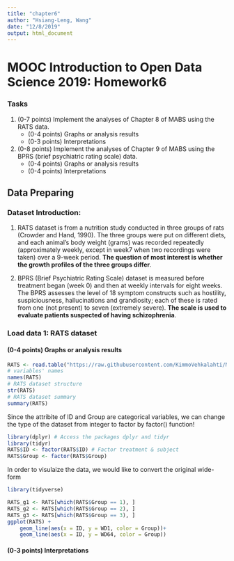 ```yaml
---
title: "chapter6"
author: "Hsiang-Leng, Wang"
date: "12/8/2019"
output: html_document
---
```

# MOOC Introduction to Open Data Science 2019: Homework6

### Tasks

1. (0-7 points) Implement the analyses of Chapter 8 of MABS using the RATS data.
    - (0-4 points) Graphs or analysis results
    - (0-3 points) Interpretations
2. (0-8 points) Implement the analyses of Chapter 9 of MABS using the BPRS (brief psychiatric rating scale) data.
    - (0-4 points) Graphs or analysis results
    - (0-4 points) Interpretations

## Data Preparing

### Dataset Introduction:
1. RATS dataset is from a nutrition study conducted in three groups of rats (Crowder and Hand, 1990). The three groups were put on different diets, and each animal’s body weight (grams) was recorded repeatedly (approximately weekly, except in week7 when two recordings were taken) over a 9-week period. **The question of most interest is whether the growth profiles of the three groups differ**.

2. BPRS (Brief Psychiatric Rating Scale) dataset is measured before treatment began (week 0) and then at weekly intervals for eight weeks. The BPRS assesses the level of 18 symptom constructs such as hostility, suspiciousness, hallucinations and grandiosity; each of these is rated from one (not present) to seven (extremely severe). **The scale is used to evaluate patients suspected of having schizophrenia**.

### Load data 1: RATS dataset
#### (0-4 points) Graphs or analysis results
```r
RATS <- read.table("https://raw.githubusercontent.com/KimmoVehkalahti/MABS/master/Examples/data/rats.txt", header = T)
# variables' names
names(RATS)
# RATS dataset structure
str(RATS)
# RATS dataset summary
summary(RATS)
```
Since the attribite of ID and Group are categorical variables, we can change the type of the dataset from integer to factor by factor() function!
```r
library(dplyr) # Access the packages dplyr and tidyr
library(tidyr)
RATS$ID <- factor(RATS$ID) # Factor treatment & subject
RATS$Group <- factor(RATS$Group)
```

In order to visulaize the data, we would like to convert the original wide-form
```r
library(tidyverse)

RATS_g1 <- RATS[which(RATS$Group == 1), ]
RATS_g2 <- RATS[which(RATS$Group == 2), ]
RATS_g3 <- RATS[which(RATS$Group == 3), ]
ggplot(RATS) +
    geom_line(aes(x = ID, y = WD1, color = Group))+
    geom_line(aes(x = ID, y = WD64, color = Group))

```

#### (0-3 points) Interpretations



